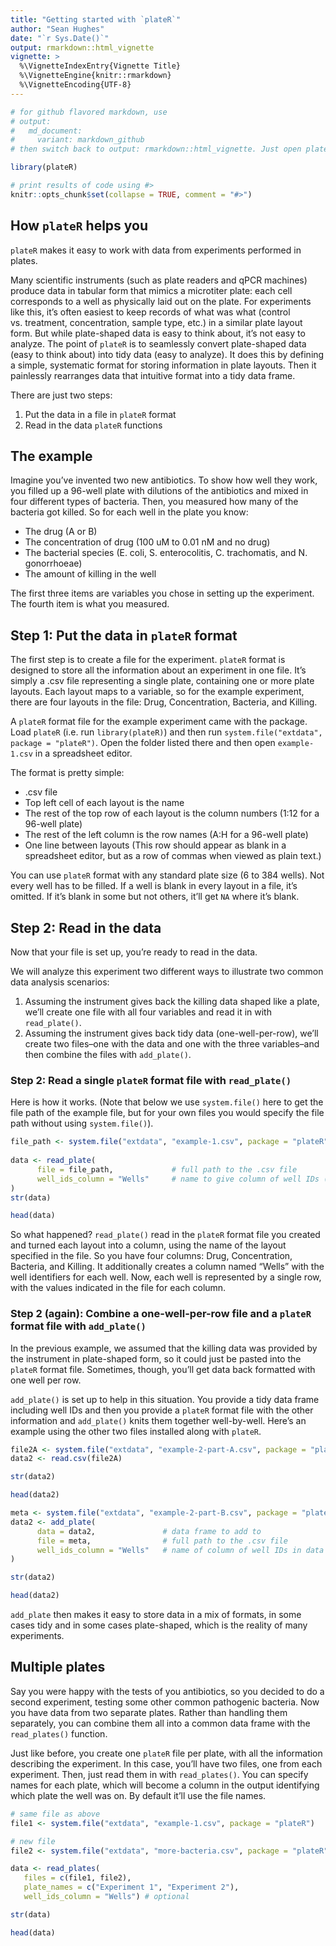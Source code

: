 ```yaml
---
title: "Getting started with `plateR`"
author: "Sean Hughes"
date: "`r Sys.Date()`"
output: rmarkdown::html_vignette
vignette: >
  %\VignetteIndexEntry{Vignette Title}
  %\VignetteEngine{knitr::rmarkdown}
  %\VignetteEncoding{UTF-8}
---
```

```r
# for github flavored markdown, use 
# output:
#   md_document:
#     variant: markdown_github
# then switch back to output: rmarkdown::html_vignette. Just open plateR-basics.md and resave to update time stamp

library(plateR)

# print results of code using #>
knitr::opts_chunk$set(collapse = TRUE, comment = "#>")
```

## How `plateR` helps you

`plateR` makes it easy to work with data from experiments performed in plates.

Many scientific instruments (such as plate readers and qPCR machines) produce data in tabular form that mimics a microtiter plate: each cell corresponds to a well as physically laid out on the plate. For experiments like this, it's often easiest to keep records of what was what (control vs. treatment, concentration, sample type, etc.) in a similar plate layout form. 
But while plate-shaped data is easy to think about, it's not easy to analyze. The point of `plateR` is to seamlessly convert plate-shaped data (easy to think about) into tidy data (easy to analyze). It does this by defining a simple, systematic format for storing information in plate layouts. Then it painlessly rearranges data that intuitive format into a tidy data frame.

There are just two steps: 

1. Put the data in a file in `plateR` format 
2. Read in the data `plateR` functions

## The example

Imagine you've invented two new antibiotics. To show how well they work, you filled up a 96-well plate with dilutions of the antibiotics and mixed in four different types of bacteria. Then, you measured how many of the bacteria got killed. So for each well in the plate you know: 

* The drug (A or B)
* The concentration of drug (100 uM to 0.01 nM and no drug)
* The bacterial species (E. coli, S. enterocolitis, C. trachomatis, and N. gonorrhoeae)
* The amount of killing in the well

The first three items are variables you chose in setting up the experiment. The fourth item is what you measured.

## Step 1: Put the data in `plateR` format

The first step is to create a file for the experiment. `plateR` format is designed to store all the information about an experiment in one file. It's simply a .csv file representing a single plate, containing one or more plate layouts. Each layout maps to a variable, so for the example experiment, there are four layouts in the file: Drug, Concentration, Bacteria, and Killing. 

A `plateR` format file for the example experiment came with the package. Load `plateR` (i.e. run `library(plateR)`) and then run `system.file("extdata", package = "plateR")`. Open the folder listed there and then open `example-1.csv` in a spreadsheet editor. 

The format is pretty simple: 

* .csv file
* Top left cell of each layout is the name
* The rest of the top row of each layout is the column numbers (1:12 for a 96-well plate)
* The rest of the left column is the row names (A:H for a 96-well plate)
* One line between layouts (This row should appear as blank in a spreadsheet editor, but as a row of commas when viewed as plain text.)

You can use `plateR` format with any standard plate size (6 to 384 wells). Not every well has to be filled. If a well is blank in every layout in a file, it's omitted. If it's blank in some but not others, it'll get `NA` where it's blank.

## Step 2: Read in the data

Now that your file is set up, you're ready to read in the data. 

We will analyze this experiment two different ways to illustrate two common data analysis scenarios: 

1. Assuming the instrument gives back the killing data shaped like a plate, we'll create one file with all four variables and read it in with `read_plate()`.
2. Assuming the instrument gives back tidy data (one-well-per-row), we'll create two files--one with the data and one with the three variables--and then combine the files with `add_plate()`.  

### Step 2: Read a single `plateR` format file with `read_plate()`

Here is how it works. (Note that below we use `system.file()` here to get the file path of the example file, but for your own files you would specify the file path without using `system.file()`).

```r
file_path <- system.file("extdata", "example-1.csv", package = "plateR")
   
data <- read_plate(
      file = file_path,             # full path to the .csv file
      well_ids_column = "Wells"     # name to give column of well IDs (optional)
)
str(data)

head(data)
```

So what happened? `read_plate()` read in the `plateR` format file you created and turned each layout into a column, using the name of the layout specified in the file. So you have four columns: Drug, Concentration, Bacteria, and Killing. It additionally creates a column named "Wells" with the well identifiers for each well. Now, each well is represented by a single row, with the values indicated in the file for each column. 

### Step 2 (again): Combine a one-well-per-row file and a `plateR` format file with `add_plate()`

In the previous example, we assumed that the killing data was provided by the instrument in plate-shaped form, so it could just be pasted into the `plateR` format file. Sometimes, though, you'll get data back formatted with one well per row. 

`add_plate()` is set up to help in this situation. You provide a tidy data frame including well IDs and then you provide a `plateR` format file with the other information and `add_plate()` knits them together well-by-well. Here's an example using the other two files installed along with `plateR`. 

```r
file2A <- system.file("extdata", "example-2-part-A.csv", package = "plateR")
data2 <- read.csv(file2A)

str(data2)

head(data2)

meta <- system.file("extdata", "example-2-part-B.csv", package = "plateR")
data2 <- add_plate(
      data = data2,               # data frame to add to 
      file = meta,                # full path to the .csv file
      well_ids_column = "Wells"   # name of column of well IDs in data frame
)

str(data2)

head(data2)
```

`add_plate` then makes it easy to store data in a mix of formats, in some cases tidy and in some cases plate-shaped, which is the reality of many experiments. 

## Multiple plates

Say you were happy with the tests of you antibiotics, so you decided to do a second experiment, testing some other common pathogenic bacteria. Now you have data from two separate plates. Rather than handling them separately, you can combine them all into a common data frame with the `read_plates()` function. 

Just like before, you create one `plateR` file per plate, with all the information describing the experiment. In this case, you'll have two files, one from each experiment. Then, just read them in with `read_plates()`. You can specify names for each plate, which will become a column in the output identifying which plate the well was on. By default it'll use the file names. 

```r
# same file as above
file1 <- system.file("extdata", "example-1.csv", package = "plateR")

# new file
file2 <- system.file("extdata", "more-bacteria.csv", package = "plateR")

data <- read_plates(
   files = c(file1, file2),
   plate_names = c("Experiment 1", "Experiment 2"),
   well_ids_column = "Wells") # optional

str(data)

head(data)
```